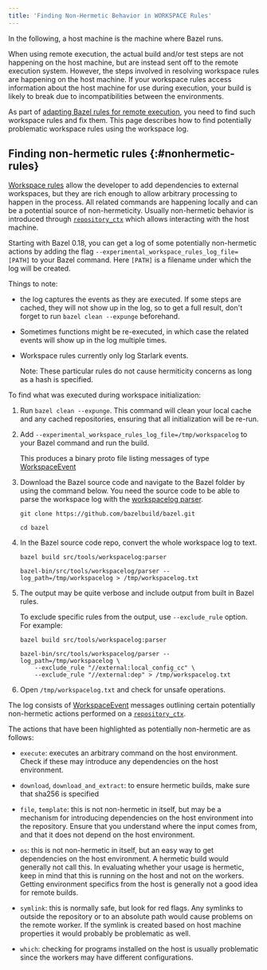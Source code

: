 ```yaml
---
title: 'Finding Non-Hermetic Behavior in WORKSPACE Rules'
---
```


In the following, a host machine is the machine where Bazel runs.

When using remote execution, the actual build and/or test steps are not
happening on the host machine, but are instead sent off to the remote execution
system. However, the steps involved in resolving workspace rules are happening
on the host machine. If your workspace rules access information about the
host machine for use during execution, your build is likely to break due to
incompatibilities between the environments.

As part of [adapting Bazel rules for remote
execution](/remote/rules), you need to find such workspace rules
and fix them. This page describes how to find potentially problematic workspace
rules using the workspace log.

## Finding non-hermetic rules {:#nonhermetic-rules}

[Workspace rules](/reference/be/workspace) allow the developer to add dependencies to
external workspaces, but they are rich enough to allow arbitrary processing to
happen in the process. All related commands are happening locally and can be a
potential source of non-hermeticity. Usually non-hermetic behavior is
introduced through
[`repository_ctx`](/rules/lib/builtins/repository_ctx) which allows interacting
with the host machine.

Starting with Bazel 0.18, you can get a log of some potentially non-hermetic
actions by adding the flag `--experimental_workspace_rules_log_file=[PATH]` to
your Bazel command. Here `[PATH]` is a filename under which the log will be
created.

Things to note:

* the log captures the events as they are executed. If some steps are
  cached, they will not show up in the log, so to get a full result, don't
  forget to run `bazel clean --expunge` beforehand.

* Sometimes functions might be re-executed, in which case the related
  events will show up in the log multiple times.

* Workspace rules  currently only log Starlark events.

  Note: These particular rules do not cause hermiticity concerns as long
  as a hash is specified.

To find what was executed during workspace initialization:

1.  Run `bazel clean --expunge`. This command will clean your local cache and
    any cached repositories, ensuring that all initialization will be re-run.

2.  Add `--experimental_workspace_rules_log_file=/tmp/workspacelog` to your
    Bazel command and run the build.

    This produces a binary proto file listing messages of type
    [WorkspaceEvent](https://source.bazel.build/bazel/+/master:src/main/java/com/google/devtools/build/lib/bazel/debug/workspace_log.proto?q=WorkspaceEvent)

3.  Download the Bazel source code and navigate to the Bazel folder by using
    the command below. You need the source code to be able to parse the
    workspace log with the
    [workspacelog parser](https://source.bazel.build/bazel/+/master:src/tools/workspacelog/).

    ```posix-terminal
    git clone https://github.com/bazelbuild/bazel.git

    cd bazel
    ```

4.  In the Bazel source code repo, convert the whole workspace log to text.

    ```posix-terminal
    bazel build src/tools/workspacelog:parser

    bazel-bin/src/tools/workspacelog/parser --log_path=/tmp/workspacelog > /tmp/workspacelog.txt
    ```

5.  The output may be quite verbose and include output from built in Bazel
    rules.

    To exclude specific rules from the output, use `--exclude_rule` option.
    For example:

    ```posix-terminal
    bazel build src/tools/workspacelog:parser

    bazel-bin/src/tools/workspacelog/parser --log_path=/tmp/workspacelog \
        --exclude_rule "//external:local_config_cc" \
        --exclude_rule "//external:dep" > /tmp/workspacelog.txt
    ```

5.  Open `/tmp/workspacelog.txt` and check for unsafe operations.

The log consists of
[WorkspaceEvent](https://source.bazel.build/bazel/+/master:src/main/java/com/google/devtools/build/lib/bazel/debug/workspace_log.proto?q=WorkspaceEvent)
messages outlining certain potentially non-hermetic actions performed on a
[`repository_ctx`](/rules/lib/builtins/repository_ctx).

The actions that have been highlighted as potentially non-hermetic are as follows:

* `execute`: executes an arbitrary command on the host environment. Check if
  these may introduce any dependencies on the host environment.

* `download`, `download_and_extract`: to ensure hermetic builds, make sure
  that sha256 is specified

* `file`, `template`: this is not non-hermetic in itself, but may be a mechanism
  for introducing dependencies on the host environment into the repository.
  Ensure that you understand where the input comes from, and that it does not
  depend on the host environment.

* `os`: this is not non-hermetic in itself, but an easy way to get dependencies
  on the host environment. A hermetic build would generally not call this.
  In evaluating whether your usage is hermetic, keep in mind that this is
  running on the host and not on the workers. Getting environment specifics
  from the host is generally not a good idea for remote builds.

* `symlink`: this is normally safe, but look for red flags. Any symlinks to
  outside the repository or to an absolute path would cause problems on the
  remote worker. If the symlink is created based on host machine properties
  it would probably be problematic as well.

* `which`: checking for programs installed on the host is usually problematic
  since the workers may have different configurations.
